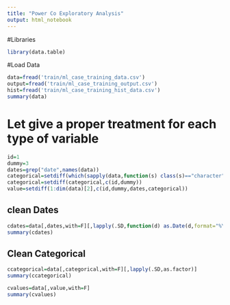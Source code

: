```yaml
---
title: "Power Co Exploratory Analysis"
output: html_notebook
---
```


#Libraries
```r
library(data.table)
```



#Load Data
```r
data=fread('train/ml_case_training_data.csv')
output=fread('train/ml_case_training_output.csv')
hist=fread('train/ml_case_training_hist_data.csv')
summary(data)
```
# Let give a proper treatment for each type of variable
```r
id=1
dummy=3
dates=grep("date",names(data))
categorical=setdiff(which(sapply(data,function(s) class(s)=="character")==T),dates)
categorical=setdiff(categorical,c(id,dummy))
value=setdiff(1:dim(data)[2],c(id,dummy,dates,categorical))
```

## clean Dates
```r
cdates=data[,dates,with=F][,lapply(.SD,function(d) as.Date(d,format="%Y-%m-%d"))]
summary(cdates)
```
## Clean Categorical
```r
ccategorical=data[,categorical,with=F][,lapply(.SD,as.factor)]
summary(ccategorical)
```
```r
cvalues=data[,value,with=F]
summary(cvalues)
```

